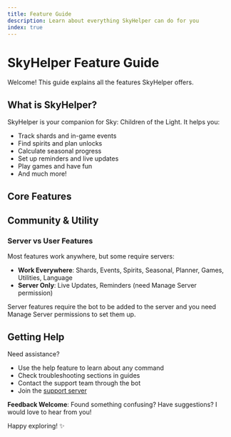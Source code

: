 ---
title: Feature Guide
description: Learn about everything SkyHelper can do for you
index: true
---


# SkyHelper Feature Guide

Welcome! This guide explains all the features SkyHelper offers.

## What is SkyHelper?

SkyHelper is your companion for Sky: Children of the Light. It helps you:

- Track shards and in-game events
- Find spirits and plan unlocks
- Calculate seasonal progress
- Set up reminders and live updates
- Play games and have fun
- And much more!

## Core Features

<Cards>
  <Card
    title="Shards Tracking"
    description="Know when and where shards appear with real-time info and calendars"
    href="/guide/shards"
  />
  <Card title="In-Game Events" description="Stay updated on geysers, grandma, daily quests, and more" href="/guide/events" />
  <Card title="Spirit Information" description="Find spirits, view their trees, and plan your unlocks" href="/guide/spirits" />
  <Card title="Seasonal Content" description="Calculate your season completion and access season guides" href="/guide/seasonal" />
  <Card
    title="Sky Game Planner"
    description="Interactive planner for sky based on sky-planner.com by Silverfeelin. Track your progress and much more..."
    href="/guide/planner"
  />
</Cards>

## Community & Utility

<Cards>
  <Card title="Reminders" description="Get notified before events happen so you never miss out" href="/guide/reminders" />
  <Card
    title="Live Updates"
    description="Auto-updating messages keeping your server always informed"
    href="/guide/live-updates"
  />
  <Card title="Games & Fun" description="Play Sky-themed games and have fun with your community" href="/guide/games" />
  <Card title="Utilities" description="Helpful tools like timestamps, help, and bot info" href="/guide/utilities" />
  <Card title="Language Support" description="Use SkyHelper in your preferred language" href="/guide/language" />
</Cards>

### Server vs User Features

Most features work anywhere, but some require servers:

- **Work Everywhere**: Shards, Events, Spirits, Seasonal, Planner, Games, Utilities, Language
- **Server Only**: Live Updates, Reminders (need Manage Server permission)

<Callout type="warn">
  Server features require the bot to be added to the server and you need Manage Server permissions to set them up.
</Callout>

## Getting Help

Need assistance?

- Use the help feature to learn about any command
- Check troubleshooting sections in guides
- Contact the support team through the bot
- Join the [support server](https://discord.gg/skyhelper)

<Callout type="info">**Feedback Welcome**: Found something confusing? Have suggestions? I would love to hear from you!</Callout>

Happy exploring! ✨
